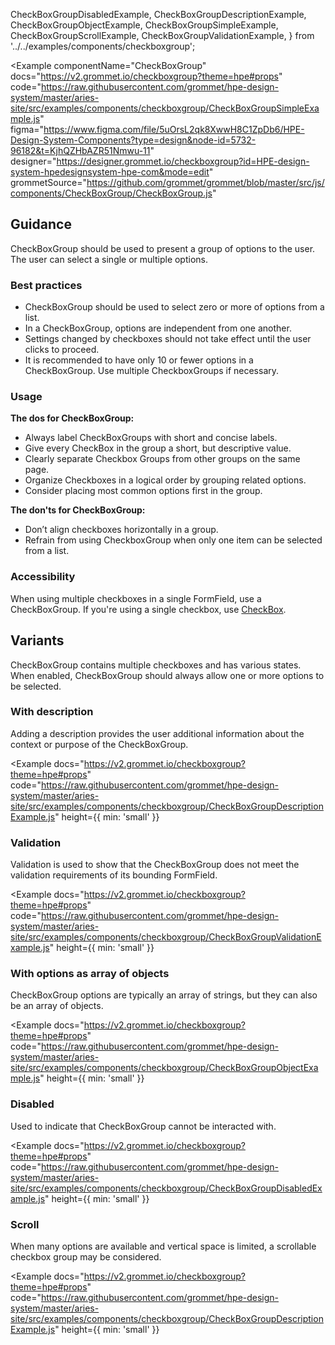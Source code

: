   CheckBoxGroupDisabledExample,
  CheckBoxGroupDescriptionExample,
  CheckBoxGroupObjectExample,
  CheckBoxGroupSimpleExample,
  CheckBoxGroupScrollExample,
  CheckBoxGroupValidationExample,
} from '../../examples/components/checkboxgroup';

<Example
  componentName="CheckBoxGroup"
  docs="https://v2.grommet.io/checkboxgroup?theme=hpe#props"
  code="https://raw.githubusercontent.com/grommet/hpe-design-system/master/aries-site/src/examples/components/checkboxgroup/CheckBoxGroupSimpleExample.js"
  figma="https://www.figma.com/file/5uOrsL2qk8XwwH8C1ZpDb6/HPE-Design-System-Components?type=design&node-id=5732-96182&t=KjhQZHbAZR51Nmwu-11"
  designer="https://designer.grommet.io/checkboxgroup?id=HPE-design-system-hpedesignsystem-hpe-com&mode=edit"
  grommetSource="https://github.com/grommet/grommet/blob/master/src/js/components/CheckBoxGroup/CheckBoxGroup.js"
>
  <CheckBoxGroupSimpleExample />
</Example>

## Guidance

CheckBoxGroup should be used to present a group of options to the user. The user can select a single or multiple options.

### Best practices

- CheckBoxGroup should be used to select zero or more of options from a list.
- In a CheckBoxGroup, options are independent from one another.
- Settings changed by checkboxes should not take effect until the user clicks to proceed.
- It is recommended to have only 10 or fewer options in a CheckBoxGroup. Use multiple CheckboxGroups if necessary.

### Usage

**The dos for CheckBoxGroup:**

- Always label CheckBoxGroups with short and concise labels.
- Give every CheckBox in the group a short, but descriptive value.
- Clearly separate Checkbox Groups from other groups on the same page.
- Organize Checkboxes in a logical order by grouping related options.
- Consider placing most common options first in the group.

**The don'ts for CheckBoxGroup:**

- Don’t align checkboxes horizontally in a group.
- Refrain from using CheckboxGroup when only one item can be selected from a list.

### Accessibility

When using multiple checkboxes in a single FormField, use a CheckBoxGroup. If you're using a single checkbox, use [CheckBox](/components/checkbox).

## Variants

CheckBoxGroup contains multiple checkboxes and has various states. When enabled, CheckBoxGroup should always allow one or more options to be selected.

### With description

Adding a description provides the user additional information about the context or purpose of the CheckBoxGroup.

<Example
  docs="https://v2.grommet.io/checkboxgroup?theme=hpe#props"
  code="https://raw.githubusercontent.com/grommet/hpe-design-system/master/aries-site/src/examples/components/checkboxgroup/CheckBoxGroupDescriptionExample.js"
  height={{ min: 'small' }}
>
  <CheckBoxGroupDescriptionExample />
</Example>

### Validation

Validation is used to show that the CheckBoxGroup does not meet the validation requirements of its bounding FormField.

<Example
  docs="https://v2.grommet.io/checkboxgroup?theme=hpe#props"
  code="https://raw.githubusercontent.com/grommet/hpe-design-system/master/aries-site/src/examples/components/checkboxgroup/CheckBoxGroupValidationExample.js"
  height={{ min: 'small' }}
>
  <CheckBoxGroupValidationExample />
</Example>

### With options as array of objects

CheckBoxGroup options are typically an array of strings, but they can also be an array of objects.

<Example
  docs="https://v2.grommet.io/checkboxgroup?theme=hpe#props"
  code="https://raw.githubusercontent.com/grommet/hpe-design-system/master/aries-site/src/examples/components/checkboxgroup/CheckBoxGroupObjectExample.js"
  height={{ min: 'small' }}
>
  <CheckBoxGroupObjectExample />
</Example>

### Disabled

Used to indicate that CheckBoxGroup cannot be interacted with.

<Example
  docs="https://v2.grommet.io/checkboxgroup?theme=hpe#props"
  code="https://raw.githubusercontent.com/grommet/hpe-design-system/master/aries-site/src/examples/components/checkboxgroup/CheckBoxGroupDisabledExample.js"
  height={{ min: 'small' }}
>
  <CheckBoxGroupDisabledExample />
</Example>

### Scroll

When many options are available and vertical space is limited, a scrollable checkbox group may be considered.

<Example
  docs="https://v2.grommet.io/checkboxgroup?theme=hpe#props"
  code="https://raw.githubusercontent.com/grommet/hpe-design-system/master/aries-site/src/examples/components/checkboxgroup/CheckBoxGroupDescriptionExample.js"
  height={{ min: 'small' }}
>
  <CheckBoxGroupScrollExample />
</Example>
